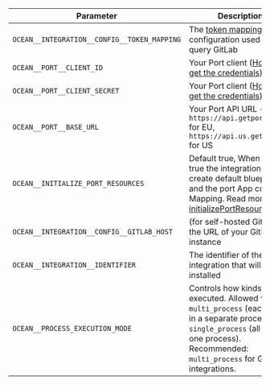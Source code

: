 | Parameter                                   | Description                                                                                                                                                                                                                                                                              | Example | Required |
| ------------------------------------------- | ---------------------------------------------------------------------------------------------------------------------------------------------------------------------------------------------------------------------------------------------------------------------------------------- | ------- | -------- |
| `OCEAN__INTEGRATION__CONFIG__TOKEN_MAPPING` | The [token mapping](#tokenmapping) configuration used to query GitLab                                                                                                                                                                                                                    |         | ✅       |
| `OCEAN__PORT__CLIENT_ID`                    | Your Port client ([How to get the credentials](https://docs.port.io/build-your-software-catalog/custom-integration/api/#find-your-port-credentials)) id                                                                                                                             |         | ✅       |
| `OCEAN__PORT__CLIENT_SECRET`                | Your Port client ([How to get the credentials](https://docs.port.io/build-your-software-catalog/custom-integration/api/#find-your-port-credentials)) secret                                                                                                                         |         | ✅       |
| `OCEAN__PORT__BASE_URL`                     | Your Port API URL - `https://api.getport.io` for EU, `https://api.us.getport.io` for US                                                                                                                                                                                                |         | ✅       |
| `OCEAN__INITIALIZE_PORT_RESOURCES`          | Default true, When set to true the integration will create default blueprints and the port App config Mapping. Read more about [initializePortResources](https://ocean.getport.io/develop-an-integration/integration-configuration/#initializeportresources---initialize-port-resources) |         | ❌       |
| `OCEAN__INTEGRATION__CONFIG__GITLAB_HOST`   | (for self-hosted GitLab) the URL of your GitLab instance                                                                                                                                                                                                                                 |         | ❌       |
| `OCEAN__INTEGRATION__IDENTIFIER`            | The identifier of the integration that will be installed                                                                                                                                                                                                                                 |         | ❌       |
| `OCEAN__PROCESS_EXECUTION_MODE`            | Controls how kinds are executed. Allowed values: `multi_process` (each kind in a separate process), `single_process` (all kinds in one process). Recommended: `multi_process` for Git integrations. |         | ❌       |
